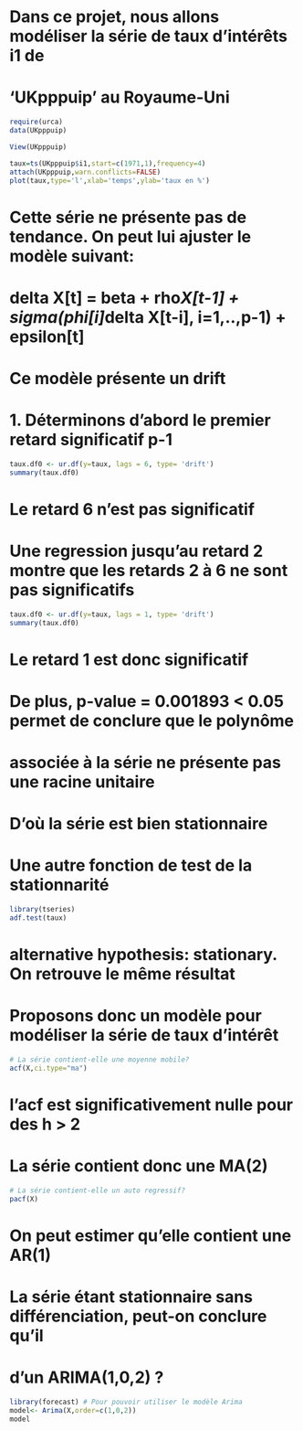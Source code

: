 
###############################################################################
# Dans ce projet, nous allons modéliser la série de taux d'intérêts i1 de     #
# 'UKpppuip' au Royaume-Uni                                                   #
#####################################################################################################



```r
require(urca)
data(UKpppuip)
```

```r
View(UKpppuip)
```

```r
taux=ts(UKpppuip$i1,start=c(1971,1),frequency=4)
attach(UKpppuip,warn.conflicts=FALSE)
plot(taux,type='l',xlab='temps',ylab='taux en %')
```
# Cette série ne présente pas de tendance. On peut lui ajuster le modèle suivant:
# delta X[t] = beta + rho*X[t-1] + sigma(phi[i]*delta X[t-i], i=1,..,p-1) + epsilon[t]
# Ce modèle présente un drift

# 1. Déterminons d'abord le premier retard significatif p-1

```r
taux.df0 <- ur.df(y=taux, lags = 6, type= 'drift')
summary(taux.df0)
```

# Le retard 6 n'est pas significatif
# Une regression jusqu'au retard 2 montre que les retards 2 à 6 ne sont pas significatifs

```r
taux.df0 <- ur.df(y=taux, lags = 1, type= 'drift')
summary(taux.df0)
```

# Le retard 1 est donc significatif
# De plus, p-value = 0.001893 < 0.05 permet de conclure que le polynôme
# associée à la série ne présente pas une racine  unitaire
# D'où la série est bien stationnaire

# Une autre fonction de test de la stationnarité

```r
library(tseries)
adf.test(taux)
```
# alternative hypothesis: stationary. On retrouve le même résultat

###############################################################################
# Proposons donc un modèle pour modéliser la série de taux d'intérêt          #
###############################################################################

```r
# La série contient-elle une moyenne mobile?
acf(X,ci.type="ma")
```
# l'acf est significativement nulle pour des h > 2
# La série contient donc une MA(2)

```r
# La série contient-elle un auto regressif?
pacf(X)
```
# On peut estimer qu'elle contient une AR(1)
# La série étant stationnaire sans différenciation, peut-on conclure qu'il 
# d'un ARIMA(1,0,2) ?

```r
library(forecast) # Pour pouvoir utiliser le modèle Arima
model<- Arima(X,order=c(1,0,2))
model
```





